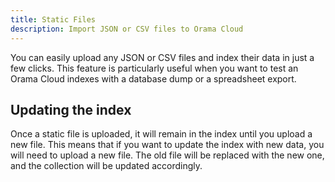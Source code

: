 ```yaml
---
title: Static Files
description: Import JSON or CSV files to Orama Cloud
---
```


You can easily upload any JSON or CSV files and index their data in just a few clicks. This feature is particularly useful when you want to test an Orama Cloud indexes with a database dump or a spreadsheet export.

<div className='grid grid-cols-1 md:grid-cols-2 gap-8'>
  <ImageCTA
    title="JSON File"
    description="Import a JSON file from your computer"
    image="/docs/cloud/json-file.webp"
    href="/docs/cloud/data-sources/static-files/json-file"
  />
  <ImageCTA
    title="CSV File"
    description="Import a CSV file from your computer"
    image="/docs/cloud/csv-file.webp"
    href="/docs/cloud/data-sources/static-files/csv-file"
  />
</div>

## Updating the index

Once a static file is uploaded, it will remain in the index until you upload a new file. This means that if you want to update the index with new data, you will need to upload a new file. The old file will be replaced with the new one, and the collection will be updated accordingly.